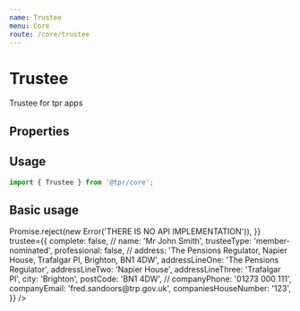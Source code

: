 ```yaml
---
name: Trustee
menu: Core
route: /core/trustee
---
```



# Trustee

Trustee for tpr apps

## Properties

<Props of={Trustee} />

## Usage

```js
import { Trustee } from '@tpr/core';
```

## Basic usage

<Playground>
	<Trustee
		onSave={console.log}
		onRemove={console.log}
		onCorrect={console.log}
		api={{
			get: () => Promise.reject(new Error('THERE IS NO API IMPLEMENTATION')),
		}}
		trustee={{
			complete: false,
			//
			name: 'Mr John Smith',
			trusteeType: 'member-nominated',
			professional: false,
			//
			address:
				'The Pensions Regulator, Napier House, Trafalgar Pl, Brighton, BN1 4DW',
			addressLineOne: 'The Pensions Regulator',
			addressLineTwo: 'Napier House',
			addressLineThree: 'Trafalgar Pl',
			city: 'Brighton',
			postCode: 'BN1 4DW',
			//
			companyPhone: '01273 000 111',
			companyEmail: 'fred.sandoors@trp.gov.uk',
			companiesHouseNumber: '123',
		}}
	/>
</Playground>
